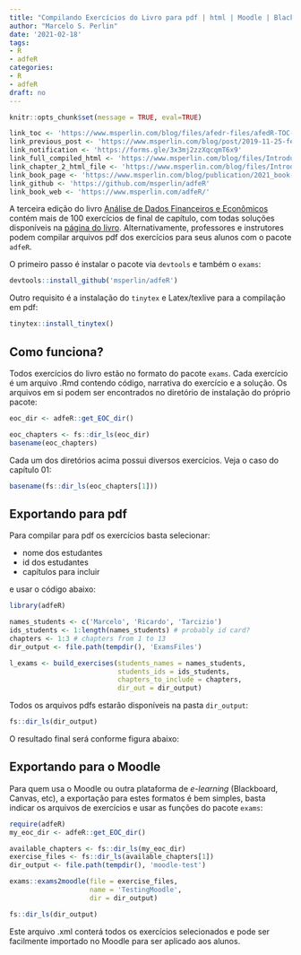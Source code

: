 ```yaml
---
title: "Compilando Exercícios do Livro para pdf | html | Moodle | Blackboard"
author: "Marcelo S. Perlin"
date: '2021-02-18'
tags:
- R
- adfeR
categories:
- R
- adfeR
draft: no
---
```


```r
knitr::opts_chunk$set(message = TRUE, eval=TRUE)

link_toc <- 'https://www.msperlin.com/blog/files/afedr-files/afedR-TOC-2019-11-25.pdf'
link_previous_post <- 'https://www.msperlin.com/blog/post/2019-11-25-feedback-toc-afedr/'
link_notification <- 'https://forms.gle/3x3mj2zzXqcqmT6x9'
link_full_compiled_html <- 'https://www.msperlin.com/blog/files/Introduction to R_John Wick_Ver 01.html'
link_chapter_2_html_file <- 'https://www.msperlin.com/blog/files/Introduction to R_Roger Federer_Ver 01.html'
link_book_page <- 'https://www.msperlin.com/blog/publication/2021_book-adfer-pt/'
link_github <- 'https://github.com/msperlin/adfeR'
link_book_web <- 'https://www.msperlin.com/adfeR/'
```

A terceira edição do livro [Análise de Dados Financeiros e Econômicos](`r link_book_page `) contém mais de 100 exercícios de final de capítulo, com todas soluções disponíveis na [página do livro](`r link_book_web`). Alternativamente, professores e instrutores podem compilar arquivos pdf dos exercícios para seus alunos com o pacote `adfeR`. 

O primeiro passo é instalar o pacote via `devtools` e também o `exams`:

```r
devtools::install_github('msperlin/adfeR')
```

Outro requisito é a instalação do `tinytex` e Latex/texlive para a compilação em pdf:

```r
tinytex::install_tinytex()
```


## Como funciona?

Todos exercícios do livro estão no formato do pacote `exams`. Cada exercício é um arquivo .Rmd contendo código, narrativa do exercício e a solução. Os arquivos em si podem ser encontrados no diretório de instalação do próprio pacote:

```r
eoc_dir <- adfeR::get_EOC_dir()

eoc_chapters <- fs::dir_ls(eoc_dir)
basename(eoc_chapters)
```

Cada um dos diretórios acima possui diversos exercícios. Veja o caso do capítulo 01:

```r
basename(fs::dir_ls(eoc_chapters[1]))
```


## Exportando para pdf

Para compilar para pdf os exercícios basta selecionar:

- nome dos estudantes
- id dos estudantes
- capítulos para incluir

e usar o código abaixo:

```r
library(adfeR)

names_students <- c('Marcelo', 'Ricardo', 'Tarcizio')
ids_students <- 1:length(names_students) # probably id card?
chapters <- 1:3 # chapters from 1 to 13
dir_output <- file.path(tempdir(), 'ExamsFiles')

l_exams <- build_exercises(students_names = names_students, 
                           students_ids = ids_students, 
                           chapters_to_include = chapters,
                           dir_out = dir_output)
```

Todos os arquivos pdfs estarão disponíveis na pasta `dir_output`:

```r
fs::dir_ls(dir_output)
```

O resultado final será conforme figura abaixo:

<blockquote class="imgur-embed-pub" lang="en" data-id="a/62d4J1G" data-context="false" ><a href="//imgur.com/a/62d4J1G"></a></blockquote><script async src="//s.imgur.com/min/embed.js" charset="utf-8"></script>


## Exportando para o Moodle

Para quem usa o Moodle ou outra plataforma de _e-learning_ (Blackboard, Canvas, etc), a exportação para estes formatos é bem simples, basta indicar os arquivos de exercícios e usar as funções do pacote `exams`:

```r
require(adfeR)
my_eoc_dir <- adfeR::get_EOC_dir()

available_chapters <- fs::dir_ls(my_eoc_dir)
exercise_files <- fs::dir_ls(available_chapters[1])
dir_output <- file.path(tempdir(), 'moodle-test')

exams::exams2moodle(file = exercise_files, 
                    name = 'TestingMoodle', 
                    dir = dir_output)

fs::dir_ls(dir_output)
```

Este arquivo .xml conterá todos os exercícios selecionados e pode ser facilmente importado no Moodle para ser aplicado aos alunos. 
